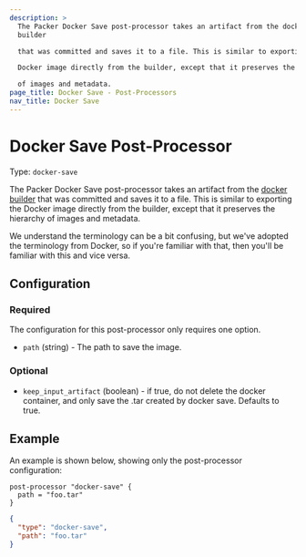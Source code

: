 ```yaml
---
description: >
  The Packer Docker Save post-processor takes an artifact from the docker
  builder

  that was committed and saves it to a file. This is similar to exporting the

  Docker image directly from the builder, except that it preserves the hierarchy

  of images and metadata.
page_title: Docker Save - Post-Processors
nav_title: Docker Save
---
```


# Docker Save Post-Processor

Type: `docker-save`

The Packer Docker Save post-processor takes an artifact from the [docker
builder](/packer/plugins/builders/docker) that was committed and saves it to a file.
This is similar to exporting the Docker image directly from the builder, except
that it preserves the hierarchy of images and metadata.

We understand the terminology can be a bit confusing, but we've adopted the
terminology from Docker, so if you're familiar with that, then you'll be
familiar with this and vice versa.

## Configuration

### Required

The configuration for this post-processor only requires one option.

- `path` (string) - The path to save the image.

### Optional

- `keep_input_artifact` (boolean) - if true, do not delete the docker
  container, and only save the .tar created by docker save. Defaults to true.

## Example

An example is shown below, showing only the post-processor configuration:

<Tabs>
<Tab heading="HCL2">

```hcl
post-processor "docker-save" {
  path = "foo.tar"
}
```
</Tab>
<Tab heading="JSON">

```json
{
  "type": "docker-save",
  "path": "foo.tar"
}
```
</Tab>
</Tabs>

